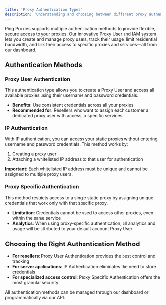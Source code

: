 ```yaml
---
title: 'Proxy Authentication Types'
description: 'Understanding and choosing between different proxy authentication methods'
---
```


Ping Proxies supports multiple authentication methods to provide flexible, secure access to your proxies. Our innovative Proxy User and IAM system lets you create and manage proxy users, track their usage, limit residential bandwidth, and link their access to specific proxies and services—all from our dashboard.

## Authentication Methods

### Proxy User Authentication

This authentication type allows you to create a Proxy User and access all available proxies using their username and password credentials.

- **Benefits**: Use consistent credentials across all your proxies
- **Recommended for**: Resellers who want to assign each customer a dedicated proxy user with access to specific services

### IP Authentication

With IP authentication, you can access your static proxies without entering username and password credentials. This method works by:

1. Creating a proxy user
2. Attaching a whitelisted IP address to that user for authentication

**Important**: Each whitelisted IP address must be unique and cannot be assigned to multiple proxy users.

### Proxy Specific Authentication

This method restricts access to a single static proxy by assigning unique credentials that work only with that specific proxy.

- **Limitation**: Credentials cannot be used to access other proxies, even within the same service
- **Analytics**: When using proxy-specific authentication, all analytics and usage will be attributed to your default account Proxy User

## Choosing the Right Authentication Method

- **For resellers**: Proxy User Authentication provides the best control and tracking
- **For server applications**: IP Authentication eliminates the need to store credentials
- **For specialized access control**: Proxy Specific Authentication offers the most granular security

All authentication methods can be managed through our dashboard or programmatically via our API.